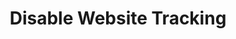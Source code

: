 ---
title: "Disable Website Tracking"
openapi: patch /v1/customers/disable_tracking
description: "Facilitates to disable website tracking through the PATCH endpoint"
---